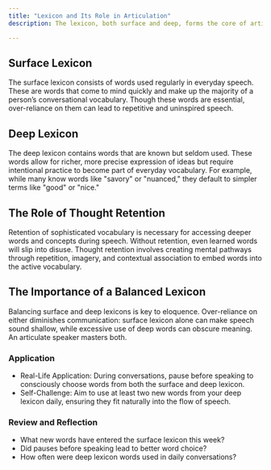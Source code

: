 ```yaml
---
title: "Lexicon and Its Role in Articulation"
description: The lexicon, both surface and deep, forms the core of articulate communication. It refers to the vocabulary a person recognizes and uses, divided into frequently accessed (surface) words and deeper, more sophisticated (deep) words. Mastering both is essential for nuanced, expressive speech.

---
```


## Surface Lexicon
The surface lexicon consists of words used regularly in everyday speech. These are words that come to mind quickly and make up the majority of a person’s conversational vocabulary. Though these words are essential, over-reliance on them can lead to repetitive and uninspired speech.

## Deep Lexicon
The deep lexicon contains words that are known but seldom used. These words allow for richer, more precise expression of ideas but require intentional practice to become part of everyday vocabulary. For example, while many know words like "savory" or "nuanced," they default to simpler terms like "good" or "nice."

## The Role of Thought Retention
Retention of sophisticated vocabulary is necessary for accessing deeper words and concepts during speech. Without retention, even learned words will slip into disuse. Thought retention involves creating mental pathways through repetition, imagery, and contextual association to embed words into the active vocabulary.

## The Importance of a Balanced Lexicon
Balancing surface and deep lexicons is key to eloquence. Over-reliance on either diminishes communication: surface lexicon alone can make speech sound shallow, while excessive use of deep words can obscure meaning. An articulate speaker masters both.

### Application
- Real-Life Application: During conversations, pause before speaking to consciously choose words from both the surface and deep lexicon.
- Self-Challenge: Aim to use at least two new words from your deep lexicon daily, ensuring they fit naturally into the flow of speech.

### Review and Reflection
- What new words have entered the surface lexicon this week?
- Did pauses before speaking lead to better word choice?
- How often were deep lexicon words used in daily conversations?